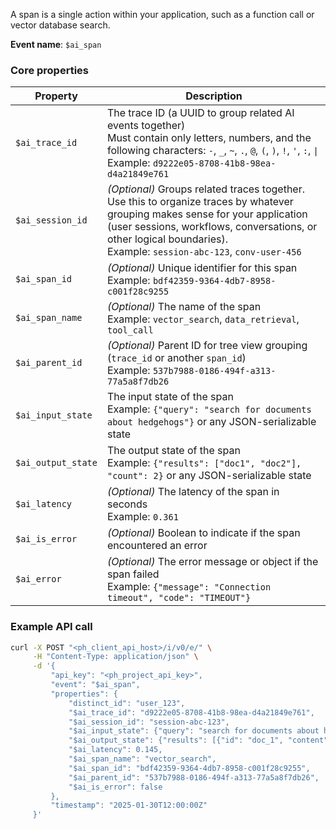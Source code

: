 A span is a single action within your application, such as a function call or vector database search.

**Event name**: `$ai_span`

### Core properties

| Property | Description |
|----------|-------------|
| `$ai_trace_id` | The trace ID (a UUID to group related AI events together)<br/>Must contain only letters, numbers, and the following characters: `-`, `_`, `~`, `.`, `@`, `(`, `)`, `!`, `'`, `:`, <code>\|</code><br/>Example: `d9222e05-8708-41b8-98ea-d4a21849e761` |
| `$ai_session_id` | *(Optional)* Groups related traces together. Use this to organize traces by whatever grouping makes sense for your application (user sessions, workflows, conversations, or other logical boundaries).<br/>Example: `session-abc-123`, `conv-user-456` |
| `$ai_span_id` | *(Optional)* Unique identifier for this span<br/>Example: `bdf42359-9364-4db7-8958-c001f28c9255` |
| `$ai_span_name` | *(Optional)* The name of the span<br/>Example: `vector_search`, `data_retrieval`, `tool_call` |
| `$ai_parent_id` | *(Optional)* Parent ID for tree view grouping (`trace_id` or another `span_id`)<br/>Example: `537b7988-0186-494f-a313-77a5a8f7db26` |
| `$ai_input_state` | The input state of the span<br/>Example: `{"query": "search for documents about hedgehogs"}` or any JSON-serializable state |
| `$ai_output_state` | The output state of the span<br/>Example: `{"results": ["doc1", "doc2"], "count": 2}` or any JSON-serializable state |
| `$ai_latency` | *(Optional)* The latency of the span in seconds<br/>Example: `0.361` |
| `$ai_is_error` | *(Optional)* Boolean to indicate if the span encountered an error |
| `$ai_error` | *(Optional)* The error message or object if the span failed<br/>Example: `{"message": "Connection timeout", "code": "TIMEOUT"}` |

### Example API call

```bash
curl -X POST "<ph_client_api_host>/i/v0/e/" \
     -H "Content-Type: application/json" \
     -d '{
         "api_key": "<ph_project_api_key>",
         "event": "$ai_span",
         "properties": {
             "distinct_id": "user_123",
             "$ai_trace_id": "d9222e05-8708-41b8-98ea-d4a21849e761",
             "$ai_session_id": "session-abc-123",
             "$ai_input_state": {"query": "search for documents about hedgehogs", "filters": {"category": "animals"}},
             "$ai_output_state": {"results": [{"id": "doc_1", "content": "Hedgehogs are small mammals..."}, {"id": "doc_2", "content": "These nocturnal creatures..."}], "count": 2},
             "$ai_latency": 0.145,
             "$ai_span_name": "vector_search",
             "$ai_span_id": "bdf42359-9364-4db7-8958-c001f28c9255",
             "$ai_parent_id": "537b7988-0186-494f-a313-77a5a8f7db26",
             "$ai_is_error": false
         },
         "timestamp": "2025-01-30T12:00:00Z"
     }'
```
